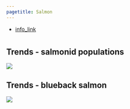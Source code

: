 ```yaml
---
pagetitle: Salmon
---
```


- [info_link](https://olympiccoast.noaa.gov/living/marinelife/fish/fish.html)



# {.tabset}

## Trends - salmonid populations
![](figures/S.LR.13.13a - Status of Salmon and Stealhead on WA coast 2018.jpg)

## Trends - blueback salmon
![](figures/S.LR.13.13b - Status of Quinault Blueback Salmon.jpg)
